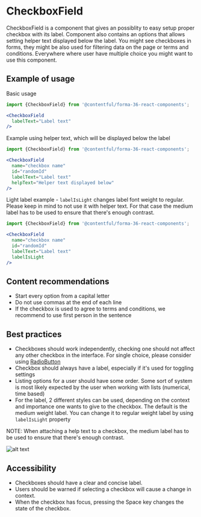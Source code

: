 # CheckboxField

CheckboxField is a component that gives an possiblity to easy setup proper checkbox with its label. Component also contains an options that allows setting helper text displayed below the label. You might see checkboxes in forms, they might be also used for filtering data on the page or terms and conditions. Everywhere where user have multiple choice you might want to use this component.

## Example of usage

Basic usage

```jsx
import {CheckboxField} from '@contentful/forma-36-react-components';

<CheckboxField
  labelText="Label text"
/>
```

Example using helper text, which will be displayed below the label

```jsx
import {CheckboxField} from '@contentful/forma-36-react-components';

<CheckboxField
  name="checkbox name"
  id="randomId"
  labelText="Label text"
  helpText="Helper text displayed below"
/>
```

Light label example - `labelIsLight` changes label font weight to regular. Please keep in mind to not use it with helper text. For that case the medium label has to be used to ensure that there's enough contrast.

```jsx
import {CheckboxField} from '@contentful/forma-36-react-components';

<CheckboxField
  name="checkbox name"
  id="randomId"
  labelText="Label text"
  labelIsLight
/>
```

## Content recommendations

 - Start every option from a capital letter
 - Do not use commas at the end of each line
 - If the checkbox is used to agree to terms and conditions, we recommend to use first person in the sentence

## Best practices

 - Checkboxes should work independently, checking one should not affect any other checkbox in the interface. For single choice, please consider using [RadioButton](../RadioButton/RadioButton.tsx)
 - Checkbox should always have a label, especially if it's used for toggling settings
 - Listing options for a user should have some order. Some sort of system is most likely expected by the user when working with lists (numerical, time based)
 - For the label, 2 different styles can be used, depending on the context and importance one wants to give to the checkbox. The default is the medium weight label. You can change it to regular weight label by using `labelIsLight` property

NOTE: When attaching a help text to a checkbox, the medium label has to be used to ensure that there's enough contrast.

![alt text](https://projects.invisionapp.com/static-signed/live-embed/118156364/217188034/1/latest/GViqYux2SMhP4QlwGAMCr0HdFfUbLHSFKyKmTgJN6tglOfRkKvycWfyQiLk6s2omHt8wJXTYoehOQiFHX1ezqQlE/Checkbox.png 'Checkbox')

## Accessibility

 - Checkboxes should have a clear and concise label.
 - Users should be warned if selecting a checkbox will cause a change in context.
 - When the checkbox has focus, pressing the Space key changes the state of the checkbox.
